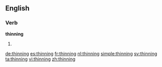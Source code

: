 ==English==

===Verb===
'''thinning'''

# {{present participle of|thin}}

[[de:thinning]]
[[es:thinning]]
[[fr:thinning]]
[[nl:thinning]]
[[simple:thinning]]
[[sv:thinning]]
[[ta:thinning]]
[[vi:thinning]]
[[zh:thinning]]